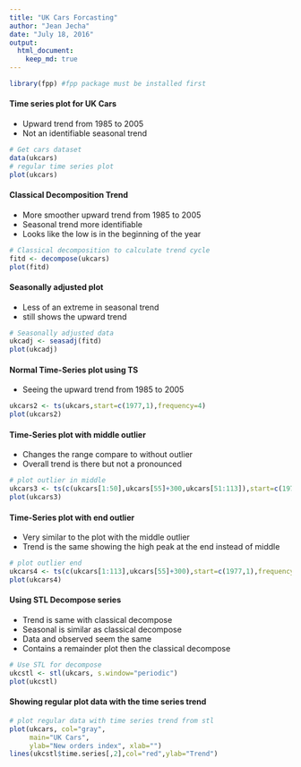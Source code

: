 ```yaml
---
title: "UK Cars Forcasting"
author: "Jean Jecha"
date: "July 18, 2016"
output:
  html_document:
    keep_md: true
---
```


```r
library(fpp) #fpp package must be installed first

```
#### Time series plot for UK Cars
  * Upward trend from 1985 to 2005
  * Not an identifiable seasonal trend
```r
# Get cars dataset
data(ukcars)
# regular time series plot
plot(ukcars)
```

#### Classical Decomposition Trend
  * More smoother upward trend from 1985 to 2005
  * Seasonal trend more identifiable
  * Looks like the low is in the beginning of the year
```r
# Classical decomposition to calculate trend cycle
fitd <- decompose(ukcars)
plot(fitd)
```

####  Seasonally adjusted plot
  * Less of an extreme in seasonal trend
  * still shows the upward trend
```r
# Seasonally adjusted data
ukcadj <- seasadj(fitd)
plot(ukcadj)
```

####  Normal Time-Series plot using TS
  * Seeing the upward trend from 1985 to 2005
```r
ukcars2 <- ts(ukcars,start=c(1977,1),frequency=4)
plot(ukcars2)
```

#### Time-Series plot with middle outlier
  * Changes the range compare to without outlier
  * Overall trend is there but not a pronounced

```r
# plot outlier in middle
ukcars3 <- ts(c(ukcars[1:50],ukcars[55]+300,ukcars[51:113]),start=c(1977,1),frequency=4)
plot(ukcars3)
```

#### Time-Series plot with end outlier
  * Very similar to the plot with the middle outlier
  * Trend is the same showing the high peak at the end instead of middle
```r
# plot outlier end
ukcars4 <- ts(c(ukcars[1:113],ukcars[55]+300),start=c(1977,1),frequency=4)
plot(ukcars4)
```

#### Using STL Decompose series
  * Trend is same with classical decompose
  * Seasonal is similar as classical decompose
  * Data and observed seem the same
  * Contains a remainder plot then the classical decompose
```r
# Use STL for decompose
ukcstl <- stl(ukcars, s.window="periodic")
plot(ukcstl)

```

#### Showing regular plot data with the time series trend
```r
# plot regular data with time series trend from stl
plot(ukcars, col="gray",
     main="UK Cars",
     ylab="New orders index", xlab="")
lines(ukcstl$time.series[,2],col="red",ylab="Trend")
```


